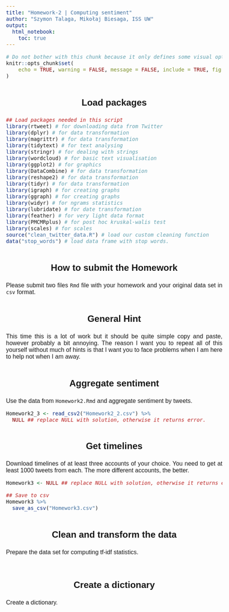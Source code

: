 ```yaml
---
title: "Homework-2 | Computing sentiment"
author: "Szymon Talaga, Mikołaj Biesaga, ISS UW"
output:
  html_notebook:
    toc: true
---
```


```r
# Do not bother with this chunk because it only defines some visual options for other chunks
knitr::opts_chunk$set(
    echo = TRUE, warning = FALSE, message = FALSE, include = TRUE, fig.align = "center", fig.height = 3, fig.width = 3
)
```

## Load packages

```r
## Load packages needed in this script
library(rtweet) # for downloading data from Twitter
library(dplyr) # for data transformation
library(magrittr) # for data transformation
library(tidytext) # for text analysing
library(stringr) # for dealing with strings
library(wordcloud) # for basic text visualisation
library(ggplot2) # for graphics
library(DataCombine) # for data transformation
library(reshape2) # for data transformation
library(tidyr) # for data transformation
library(igraph) # for creating graphs
library(ggraph) # for creating graphs
library(widyr) # for ngrams statistics
library(lubridate) # for date transformation
library(feather) # for very light data format
library(PMCMRplus) # for post hoc kruskal-walis test
library(scales) # for scales
source("clean_twitter_data.R") # load our custom cleaning function
data("stop_words") # load data frame with stop words.
```

## How to submit the Homework

Please submit two files `Rmd` file with your homework and your original data set in `csv` format.

## General Hint

This time this is a lot of work but it should be quite simple copy and paste, however probably a bit annoying. The reason I want you to repeat all of this yourself without much of hints is that I want you to face problems when I am here to help not when I am away.

## Aggregate sentiment

Use the data from `Homework2.Rmd` and aggregate sentiment by tweets.

```r
Homework2_3 <- read_csv2("Homework2_2.csv") %>%
  NULL ## replace NULL with solution, otherwise it returns error.
```

## Get timelines

Download timelines of at least three accounts of your choice. You need to get at least 1000 tweets from each. The more different accounts, the better.

```r
Homework3 <- NULL ## replace NULL with solution, otherwise it returns error.

## Save to csv
Homework3 %>%
  save_as_csv("Homework3.csv")
```

## Clean and transform the data

Prepare the data set for computing tf-idf statistics.

```r

```

## Create a dictionary

Create a dictionary.

```r

```

<!-- CSS styling -->
<style>
    html {
        height: 100%;
        font-size: 62.5%;
    }
    body {
        text-align: justify;
        height: 100%;
        font-size: 1.6em;
        font-family: "Trebuchet MS", "Lucida Grande", "Lucida Sans Unicode", "Lucida Sans", sans-serif;
    }
    h1, h2, h3 {
        text-align: center;
    }
    h4.author, h4.date {
        margin: 0.75em 0 0 0;
        text-align: center;
    }
    h2, h3, h4, h5, h6 {
        margin: 2em 0 1em 0;
    }
    div#header {
        margin: 1em 0 1em 0;
    }
    hr {
        margin: 2em 0 2em 0;
    }
    pre {
        margin-bottom: 2em;
    }
</style>